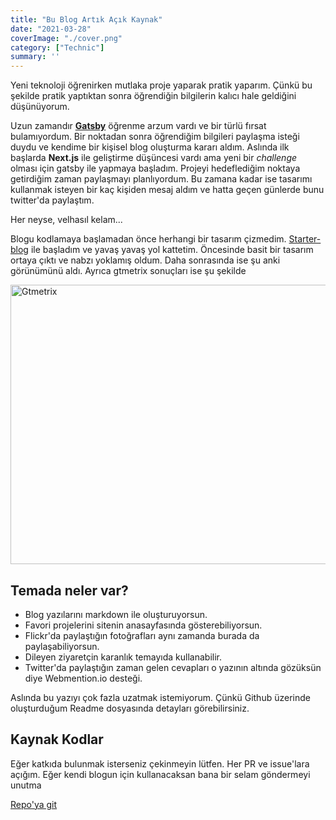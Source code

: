 ```yaml
---
title: "Bu Blog Artık Açık Kaynak"
date: "2021-03-28"
coverImage: "./cover.png"
category: ["Technic"]
summary: ''
---
```


Yeni teknoloji öğrenirken mutlaka proje yaparak pratik yaparım. Çünkü bu şekilde pratik yaptıktan sonra öğrendiğin bilgilerin kalıcı hale geldiğini düşünüyorum. 

Uzun zamandır **[Gatsby](https://www.gatsbyjs.com/)** öğrenme arzum vardı ve bir türlü fırsat bulamıyordum. Bir noktadan sonra öğrendiğim bilgileri paylaşma isteği duydu ve kendime bir kişisel blog oluşturma kararı aldım. Aslında ilk başlarda **Next.js** ile geliştirme düşüncesi vardı ama yeni bir *challenge* olması için gatsby ile yapmaya başladım. Projeyi hedeflediğim noktaya getirdiğim zaman paylaşmayı planlıyordum. Bu zamana kadar ise tasarımı kullanmak isteyen bir kaç kişiden mesaj aldım ve hatta geçen günlerde bunu twitter'da paylaştım.

<Tweet id="1374805180689100809" />



Her neyse, velhasıl kelam...

Blogu kodlamaya başlamadan önce herhangi bir tasarım çizmedim. [Starter-blog](https://www.gatsbyjs.com/starters/gatsbyjs/gatsby-starter-blog) ile başladım ve yavaş yavaş yol kattetim. Öncesinde basit bir tasarım ortaya çıktı ve nabzı yoklamış oldum. Daha sonrasında ise şu anki görünümünü aldı. Ayrıca gtmetrix sonuçları ise şu şekilde

<Image alt="Gtmetrix" src="/posts/kisisel-blogumun-kodlari-acik-kaynak/cover.png" width="1219" height="447" />


## Temada neler var?
- Blog yazılarını markdown ile oluşturuyorsun.
- Favori projelerini sitenin anasayfasında gösterebiliyorsun.
- Flickr'da paylaştığın fotoğrafları aynı zamanda burada da paylaşabiliyorsun.
- Dileyen ziyaretçin karanlık temayıda kullanabilir.
- Twitter'da paylaştığın zaman gelen cevapları o yazının altında gözüksün diye Webmention.io desteği.

Aslında bu yazıyı çok fazla uzatmak istemiyorum. Çünkü Github üzerinde oluşturduğum Readme dosyasında detayları görebilirsiniz. 

## Kaynak Kodlar

Eğer katkıda bulunmak isterseniz çekinmeyin lütfen. Her PR ve issue'lara açığım. Eğer kendi blogun için kullanacaksan bana bir selam göndermeyi unutma 

[Repo'ya git](https://github.com/berat/homepage)